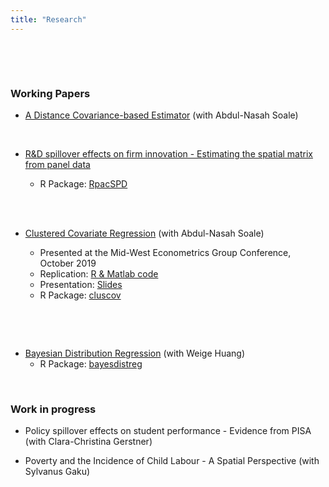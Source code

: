 ```yaml
---
title: "Research"
---
```

<br> 

<!--# ****-->

<br>

### **Working Papers**

* [A Distance Covariance-based Estimator](https://arxiv.org/pdf/2102.07008.pdf) (with Abdul-Nasah Soale)

<br>

* [R&D spillover effects on firm innovation - Estimating the spatial matrix from panel data](https://estsyawo.github.io/Tsyawo_JMP.pdf#)
  + R Package: [RpacSPD](https://estsyawo.github.io/RpacSPD/)

  <br>
<!--  
  **Abstract**: Firms’ research and development (R&D) efforts are known to have spillover effects on other firms’ outcomes, e.g., innovation. Quantifying R&D spillover effects requires a spatial matrix that characterises the interaction structure between firms. Estimates can be biased if the spatial matrix is misspecified. This paper proposes a parsimonious approach to estimating the spatial matrix and parameters from panel data, when the spatial matrix is partly or fully unknown. The approach is robust to misspecification of the spatial matrix, and it is applicable to single index models. It allows asymmetry and time-variation in the spatial matrix. The paper establishes consistency and asymptotic normality of the MLE under conditional independence and conditional strong-mixing assumptions on the outcome variable. On firm innovation, I find positive spillover and private effects of R&D. I provide evidence of time-variation and asymmetry in the interaction structure between firms and find that geographic proximity and product market proximity are relevant. Moreover, connectivity between firms is not limited to often-assumed notions of closeness; it is also linked to past R&D and patenting behaviour of firms.
  -->
  <br>
  
* [Clustered Covariate Regression](https://www.researchgate.net/publication/333207469_Clustered_covariate_regression) (with Abdul-Nasah Soale)
  + Presented at the Mid-West Econometrics Group Conference, October 2019
  + Replication: <a href="Soale&Tsyawo_2019_Code.zip#" class="download" title=" "> R & Matlab code </a>
  + Presentation: <a href="Slides_Soale_&_Tsyawo_2019.pdf#" class="download" title=" "> Slides </a>
  + R Package: [cluscov](https://estsyawo.github.io/cluscov/) 
  
  <br>
  
<!--  **Abstract**: This paper introduces an estimator for a general class of models under rank deficiency arising from high dimensionality, multicollinearity, or both. Our approach obtains a projection matrix that projects a high-dimensional (potentially growing p >> n) parameter vector into a reduced consistently estimable one. We show consistency and asymptotic normality of the estimator. Recovering the high-dimensional parameter vector using the projection matrix leaves precision unaffected. We employ a sequential estimation algorithm that, at once, obtains parameter estimates and the projection matrix. Our Monte Carlo simulations demonstrate a high approximative ability of high-dimensional parameters, improved precision, and reduced bias even under multicollinearity. In our empirical application, we find that firms on average generate positive R&D spillovers on firm productivity though these are dominated by private returns to R&D.
-->
  <br>
  
* [Bayesian Distribution Regression](https://papers.ssrn.com/sol3/papers.cfm?abstract_id=3048658) (with Weige Huang)
  + R Package: [bayesdistreg](https://estsyawo.github.io/bayesdistreg/index.html)

<!--
  <br>
  
  **Abstract**: This paper introduces a Bayesian version of distribution regression that enables inference on estimated distributions, quantiles, distributional effects, among other functionals of interest. Our estimators come in three categories: the non-asymptotic, semi-asymptotic, and asymptotic. To conduct simultaneous inference on a function of any estimator, we introduce asymmetric and symmetric Bayesian confidence bands. Inference on point estimates is conducted via posterior intervals. The Bayesian asymptotic theory we develop extends the foregoing to gains in computational time and tractability of posterior distributions. Monte Carlo simulations conducted illustrate good performance of our estimators. We apply our estimators to evaluate the impact of institutional ownership on firm innovation. 
  
* [Recovering Distributions for the Estimation of Treatment Effects Under Partly Unobserved Treatment with Repeated Cross-Sections](https://papers.ssrn.com/sol3/papers.cfm?abstract_id=3194286) (status: working paper)

<!-- Commented out: -->

<!--
* <a href="Huang&Tsyawo2018_4.pdf#" class="download" title=" ">Bayesian Distribution Regression</a> [[Submitted]](with Weige Huang)
-->

<br>

### **Work in progress**
<!--
* Estimating the Spatial Matrix in Spatial Autoregressive Models with Autoregressive Disturbances
-->
<!--* Estimating the SAR spatial matrix by Clustered Covariate Regression -->

* Policy spillover effects on student performance - Evidence from PISA (with Clara-Christina Gerstner)

* Poverty and the Incidence of Child Labour - A Spatial Perspective (with Sylvanus Gaku)
